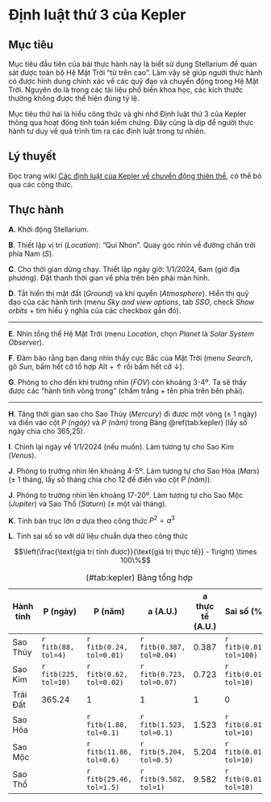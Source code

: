 # Định luật thứ 3 của Kepler

## Mục tiêu

Mục tiêu đầu tiên của bài thực hành này là biết sử dụng Stellarium để quan sát được toàn bộ Hệ Mặt Trời "từ trên cao". Làm vậy sẽ giúp người thực hành có được hình dung chính xác về các quỹ đạo và chuyển động trong Hệ Mặt Trời. Nguyên do là trong các tài liệu phổ biến khoa học, các kích thước thường không được thể hiện đúng tỷ lệ.

Mục tiêu thứ hai là hiểu công thức và ghi nhớ Định luật thứ 3 của Kepler thông qua hoạt động tính toán kiểm chứng. Đây cũng là dịp để người thực hành tư duy về quá trình tìm ra các định luật trong tự nhiên.

## Lý thuyết

Đọc trang wiki [Các định luật của Kepler về chuyển động thiên thể](https://vi.wikipedia.org/wiki/C%C3%A1c_%C4%91%E1%BB%8Bnh_lu%E1%BA%ADt_Kepler_v%E1%BB%81_chuy%E1%BB%83n_%C4%91%E1%BB%99ng_thi%C3%AAn_th%E1%BB%83), có thể bỏ qua các công thức.

## Thực hành

**A**. Khởi động Stellarium.

**B**. Thiết lập vị trí (_Location_): "Qui Nhon". Quay góc nhìn về đường chân trời phía Nam (_S_).

**C**. Cho thời gian dừng chạy. Thiết lập ngày giờ: 1/1/2024, 6am (giờ địa phương). Đặt thanh thời gian về phía trên bên phải màn hình.

**D**. Tắt hiển thị mặt đất (_Ground_) và khí quyển (_Atmosphere_). Hiển thị quỹ đạo của các hành tinh (menu *Sky and view options*, tab *SSO*, check *Show orbits* + tìm hiểu ý nghĩa của các checkbox gần đó).

---

**E**. Nhìn tổng thể Hệ Mặt Trời (menu *Location*, chọn *Planet* là *Solar System Observer*).

**F**. Đảm bảo rằng bạn đang nhìn thấy cực Bắc của Mặt Trời (menu *Search*, gõ *Sun*, bấm hết cỡ tổ hợp Alt + ↑ rồi bấm hết cỡ ↓).

**G**. Phóng to cho đến khi trường nhìn (*FOV*) còn khoảng 3-4º. Ta sẽ thấy được các "hành tinh vòng trong" (chấm trắng + tên phía trên bên phải).

---

**H**. Tăng thời gian sao cho Sao Thủy (*Mercury*) đi được một vòng (± 1 ngày) và điền vào cột *P (ngày)* và *P (năm)* trong Bảng \@ref(tab:kepler) (lấy số ngày chia cho 365,25).

**I**. Chỉnh lại ngày về 1/1/2024 (nếu muốn). Làm tương tự cho Sao Kim (*Venus*).

**J**. Phóng to trường nhìn lên khoảng 4-5º. Làm tương tự cho Sao Hỏa (*Mars*) (± 1 tháng, lấy số tháng chia cho 12 để điền vào cột *P (năm)*).

**J**. Phóng to trường nhìn lên khoảng 17-20º. Làm tương tự cho Sao Mộc (*Jupiter*) và Sao Thổ (*Saturn*) (± một vài tháng).

**K**. Tính bán trục lớn *a* dựa theo công thức $P^2 = a^3$

**L**. Tính sai số so với dữ liệu chuẩn dựa theo công thức 

$$\left(\frac{\text{giá trị tính được}}{\text{giá trị thực tế}} - 1\right) \times 100\%$$


::: {.webex-box}
| Hành tinh | P (ngày) | P (năm) | a (A.U.) | a thực tế (A.U.) | Sai số (%) |
| --------- | -------- | ------- | ----- | --------- | ------- |
| Sao Thủy | `r fitb(88, tol=4)` | `r fitb(0.24, tol=0.01)` | `r fitb(0.387, tol=0.04)` | 0.387 | `r fitb(0.01, tol=100)` |
| Sao Kim | `r fitb(225, tol=10)` | `r fitb(0.62, tol=0.02)` | `r fitb(0.723, tol=0.07)` | 0.723 | `r fitb(0.01, tol=10)` |
| Trái Đất | 365.24 | 1 | 1 | 1 | 0 |
| Sao Hỏa | | `r fitb(1.88, tol=0.1)` | `r fitb(1.523, tol=0.1)` | 1.523 | `r fitb(0.01, tol=10)` |
| Sao Mộc | | `r fitb(11.86, tol=0.6)` | `r fitb(5.204, tol=0.5)` | 5.204 | `r fitb(0.01, tol=10)` |
| Sao Thổ | | `r fitb(29.46, tol=1.5)` | `r fitb(9.582, tol=1)` | 9.582 | `r fitb(0.01, tol=10)` |

: (\#tab:kepler) Bảng tổng hợp
:::
